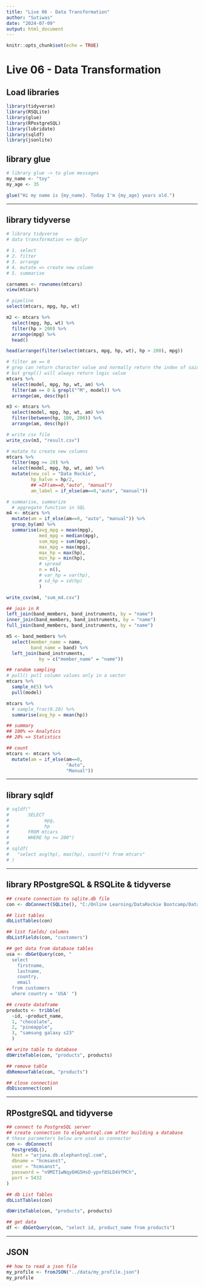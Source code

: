 ```yaml
---
title: "Live 06 - Data Transformation"
author: "Sutiwas"
date: "2024-07-09"
output: html_document
---
```


```r
knitr::opts_chunk$set(echo = TRUE)
```

# Live 06 - Data Transformation

## Load libraries

```r
library(tidyverse)
library(RSQLite)
library(glue)
library(RPostgreSQL)
library(lubridate)
library(sqldf)
library(jsonlite)
```

## library glue

```r
# library glue -> to glue messages
my_name <- "toy"
my_age <- 35

glue("Hi my name is {my_name}. Today I'm {my_age} years old.")
```

------------------------------------------------------------------------

## library tidyverse

```r
# library tidyverse
# data transformation => dplyr

# 1. select
# 2. filter
# 3. arrange 
# 4. mutate => create new column
# 5. summarise

carnames <- rownames(mtcars)
view(mtcars)

# pipeline
select(mtcars, mpg, hp, wt)

m2 <- mtcars %>%
  select(mpg, hp, wt) %>%
  filter(hp > 200) %>%
  arrange(mpg) %>%
  head()

head(arrange(filter(select(mtcars, mpg, hp, wt), hp > 200), mpg))

# filter am == 0
# grep can return character value and normally return the index of said value 
# but grepl() will always return logic value
mtcars %>%
  select(model, mpg, hp, wt, am) %>%
  filter(am == 0 & grepl("^M", model)) %>%
  arrange(am, desc(hp))

m3 <- mtcars %>%
  select(model, mpg, hp, wt, am) %>%
  filter(between(hp, 100, 200)) %>%
  arrange(am, desc(hp))

# write csv file
write_csv(m3, "result.csv")

# mutate to create new columns
mtcars %>%
  filter(mpg >= 20) %>%
  select(model, mpg, hp, wt, am) %>%
  mutate(new_col = "Data Rockie",
         hp_halve = hp/2,
         ## =IF(am==0,"auto", "manual")
         am_label = if_else(am==0,"auto", "manual"))

# summarise, summarize
  # aggregate function in SQL
m4 <- mtcars %>%
  mutate(am = if_else(am==0, "auto", "manual")) %>%
  group_by(am) %>%
  summarise(avg_mpg = mean(mpg),
            med_mpg = median(mpg),
            sum_mpg = sum(mpg),
            max_mpg = max(mpg),
            max_hp = max(hp),
            min_hp = min(hp),
            # spread
            n = n(),
            # var_hp = var(hp),
            # sd_hp = sd(hp)
            )

write_csv(m4, "sum_m4.csv")

## join in R
left_join(band_members, band_instruments, by = "name")
inner_join(band_members, band_instruments, by = "name")
full_join(band_members, band_instruments, by = "name")

m5 <- band_members %>%
  select(member_name = name,
         band_name = band) %>%
  left_join(band_instruments,
            by = c("member_name" = "name"))

## random sampling
# pull() pull column values only in a vector
mtcars %>%
  sample_n(5) %>%
  pull(model)

mtcars %>%
  # sample_frac(0.20) %>%
  summarise(avg_hp = mean(hp))

## summary
## 100% => Analytics
## 20% => Statistics

## count
mtcars <- mtcars %>%
  mutate(am = if_else(am==0, 
                      "Auto", 
                      "Manual"))
```

------------------------------------------------------------------------

## library sqldf

```r
# sqldf("
#       SELECT
#             mpg,
#             hp
#       FROM mtcars
#       WHERE hp >= 200")
# 
# sqldf(
#   "select avg(hp), max(hp), count(*) from mtcars"
# )
```

------------------------------------------------------------------------

## library RPostgreSQL & RSQLite & tidyverse

```r
## create connection to sqlite.db file
con <- dbConnect(SQLite(), "C:/Online Learning/DataRockie Bootcamp/DataRockie Bootcamp 10th/R Programming/data/chinook/chinook.db")

## list tables
dbListTables(con)

## list fields/ columns
dbListFields(con, "customers")

## get data from database tables
usa <- dbGetQuery(con, "
  select 
    firstname, 
    lastname, 
    country, 
    email
  from customers
  where country = 'USA' ")

## create dataframe 
products <- tribble(
  ~id, ~product_name,
  1, "chocolate",
  2, "pineapple",
  3, "samsung galaxy s23"
  )

## write table to database
dbWriteTable(con, "products", products)

## remove table
dbRemoveTable(con, "products")

## close connection
dbDisconnect(con)
```

------------------------------------------------------------------------

## RPostgreSQL and tidyverse

```r
## connect to PostgreSQL server
## create connection to elephantsql.com after building a database
# these parameters below are used as connector
con <- dbConnect(
  PostgreSQL(),
  host = "arjuna.db.elephantsql.com",
  dbname = "hcmsanst",
  user = "hcmsanst",
  password = "n9MIT1wNqy6HG5HsO-ypvf8SLD4VfMCh",
  port = 5432
)

## db List Tables
dbListTables(con)

dbWriteTable(con, "products", products)

## get data
df <- dbGetQuery(con, "select id, product_name from products")
```

------------------------------------------------------------------------

## JSON

```r
## how to read a json file
my_profile <- fromJSON("../data/my_profile.json")
my_profile
```
